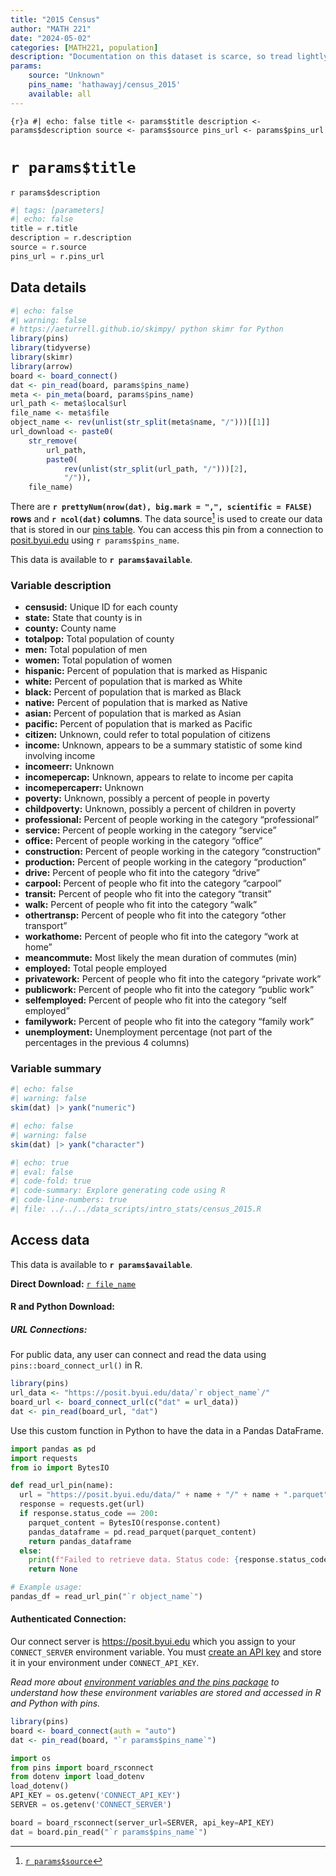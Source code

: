 ```yaml
---
title: "2015 Census"
author: "MATH 221"
date: "2024-05-02"
categories: [MATH221, population]
description: "Documentation on this dataset is scarce, so tread lightly. Dataset contains summary statistics from a 2015 census in the U.S. It is grouped by county."
params: 
    source: "Unknown"
    pins_name: 'hathawayj/census_2015'
    available: all
---
```



```{r}a
#| echo: false
title <- params$title
description <- params$description
source <- params$source
pins_url <- params$pins_url
```

# `r params$title`

`r params$description`

```python
#| tags: [parameters]
#| echo: false
title = r.title
description = r.description
source = r.source
pins_url = r.pins_url

```


## Data details

```r
#| echo: false
#| warning: false
# https://aeturrell.github.io/skimpy/ python skimr for Python
library(pins)
library(tidyverse)
library(skimr)
library(arrow)
board <- board_connect()
dat <- pin_read(board, params$pins_name)
meta <- pin_meta(board, params$pins_name)
url_path <- meta$local$url
file_name <- meta$file
object_name <- rev(unlist(str_split(meta$name, "/")))[[1]]
url_download <- paste0(
    str_remove(
        url_path,
        paste0(
            rev(unlist(str_split(url_path, "/")))[2],
            "/")),
    file_name)
```

There are __`r prettyNum(nrow(dat), big.mark = ",", scientific = FALSE)` rows__ and __`r ncol(dat)` columns__. The data source[^1] is used to create our data that is stored in our [pins table](`r meta$local$url`). You can access this pin from a connection to [posit.byui.edu](https://posit.byui.edu) using ``r params$pins_name``.

This data is available to __`r params$available`__.

### Variable description

- __censusid:__ Unique ID for each county
- __state:__ State that county is in
- __county:__ County name
- __totalpop:__ Total population of county
- __men:__ Total population of men
- __women:__ Total population of women
- __hispanic:__ Percent of population that is marked as Hispanic
- __white:__ Percent of population that is marked as White
- __black:__ Percent of population that is marked as Black
- __native:__ Percent of population that is marked as Native
- __asian:__ Percent of population that is marked as Asian
- __pacific:__ Percent of population that is marked as Pacific
- __citizen:__ Unknown, could refer to total population of citizens
- __income:__ Unknown, appears to be a summary statistic of some kind involving income
- __incomeerr:__ Unknown
- __incomepercap:__ Unknown, appears to relate to income per capita
- __incomepercaperr:__ Unknown
- __poverty:__ Unknown, possibly a percent of people in poverty
- __childpoverty:__ Unknown, possibly a percent of children in poverty
- __professional:__ Percent of people working in the category "professional"
- __service:__ Percent of people working in the category "service"
- __office:__ Percent of people working in the category "office"
- __construction:__ Percent of people working in the category "construction"
- __production:__ Percent of people working in the category "production"
- __drive:__ Percent of people who fit into the category "drive"
- __carpool:__ Percent of people who fit into the category "carpool"
- __transit:__ Percent of people who fit into the category "transit"
- __walk:__ Percent of people who fit into the category "walk"
- __othertransp:__ Percent of people who fit into the category "other transport"
- __workathome:__ Percent of people who fit into the category "work at home"
- __meancommute:__ Most likely the mean duration of commutes (min)
- __employed:__ Total people employed
- __privatework:__ Percent of people who fit into the category "private work"
- __publicwork:__ Percent of people who fit into the category "public work"
- __selfemployed:__ Percent of people who fit into the category "self employed"
- __familywork:__ Percent of people who fit into the category "family work"
- __unemployment:__ Unemployment percentage (not part of the percentages in the previous 4 columns)

### Variable summary

```r
#| echo: false
#| warning: false
skim(dat) |> yank("numeric")
```


```r
#| echo: false
#| warning: false
skim(dat) |> yank("character")
```

```r
#| echo: true
#| eval: false
#| code-fold: true
#| code-summary: Explore generating code using R
#| code-line-numbers: true
#| file: ../../../data_scripts/intro_stats/census_2015.R
```

<!-- ```{python}
#| echo: true
#| eval: false
#| code-fold: true
#| code-summary: Explore generating code using Python
#| code-line-numbers: true
#| file: ../../../data_scripts/YOURFILEPATH
``` -->


## Access data

This data is available to __`r params$available`__.

__Direct Download:__ [`r file_name`](`r url_download`)

#### __R and Python Download:__

##### __URL Connections:__

For public data, any user can connect and read the data using `pins::board_connect_url()` in R.

```r
library(pins)
url_data <- "https://posit.byui.edu/data/`r object_name`/"
board_url <- board_connect_url(c("dat" = url_data))
dat <- pin_read(board_url, "dat")
```

Use this custom function in Python to have the data in a Pandas DataFrame.

```python
import pandas as pd
import requests
from io import BytesIO

def read_url_pin(name):
  url = "https://posit.byui.edu/data/" + name + "/" + name + ".parquet"
  response = requests.get(url)
  if response.status_code == 200:
    parquet_content = BytesIO(response.content)
    pandas_dataframe = pd.read_parquet(parquet_content)
    return pandas_dataframe
  else:
    print(f"Failed to retrieve data. Status code: {response.status_code}")
    return None

# Example usage:
pandas_df = read_url_pin("`r object_name`")
```

#### __Authenticated Connection:__

Our connect server is [https://posit.byui.edu](https://posit.byui.edu/connect/#/content/listing?filter=min_role:viewer&filter=content_type:all&view_type=compact) which you assign to your `CONNECT_SERVER` environment variable. You must [create an API key](https://docs.posit.co/connect/user/api-keys/#api-keys-creating) and store it in your environment under `CONNECT_API_KEY`. 

_Read more about [environment variables and the pins package](../../environment.qmd) to understand how these environment variables are stored and accessed in R and Python with pins._

```r
library(pins)
board <- board_connect(auth = "auto")
dat <- pin_read(board, "`r params$pins_name`")
```


```python
import os
from pins import board_rsconnect
from dotenv import load_dotenv
load_dotenv()
API_KEY = os.getenv('CONNECT_API_KEY')
SERVER = os.getenv('CONNECT_SERVER')

board = board_rsconnect(server_url=SERVER, api_key=API_KEY)
dat = board.pin_read("`r params$pins_name`")
```

[^1]: [`r params$source`](`r params$source`)
